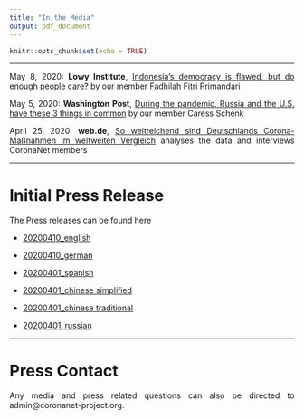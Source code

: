 ```yaml
---
title: "In the Media"
output: pdf_document
---
```

```r
knitr::opts_chunk$set(echo = TRUE)
```
<style>
body {
text-align: justify}
</style>

***

May 8, 2020: **Lowy Institute**, [Indonesia’s democracy is flawed, but do enough people care?](https://www.lowyinstitute.org/the-interpreter/indonesia-s-democracy-flawed-do-people-care) by our member Fadhilah Fitri Primandari 

May 5, 2020: **Washington Post**, [During the pandemic, Russia and the U.S. have these 3 things in common](https://www.washingtonpost.com/politics/2020/05/05/during-pandemic-russia-us-have-these-3-things-common/) by our member Caress Schenk

April 25, 2020: **web.de**, [So weitreichend sind Deutschlands Corona-Maßnahmen im weltweiten Vergleich](https://web.de/magazine/politik/coronavirus-deutschland-massnahmen-weltweiten-vergleich-34630916) analyses the data and interviews CoronaNet members


***
# Initial Press Release {-}
The Press releases can be found here

+ [20200410_english](data/Press_release/Press_Release_20200415_en.pdf)

+ [20200410_german](data/Press_release/Press_Release_20200415_de.pdf)

<!-- + [20200401_arabic]() -->

+ [20200401_spanish](data/Press_release/Press_Release_20200415_sp.pdf)

+ [20200401_chinese simplified](data/Press_release/Press_Release_20200415_ch.pdf)

+ [20200401_chinese traditional](data/Press_release/Press_Release_20200415_ch_traditional.pdf)

+ [20200401_russian](data/Press_release/Press_Release_20200415_ru.pdf)

***
# Press Contact {-}

Any media and press related questions can also be directed to admin@coronanet-project.org.



